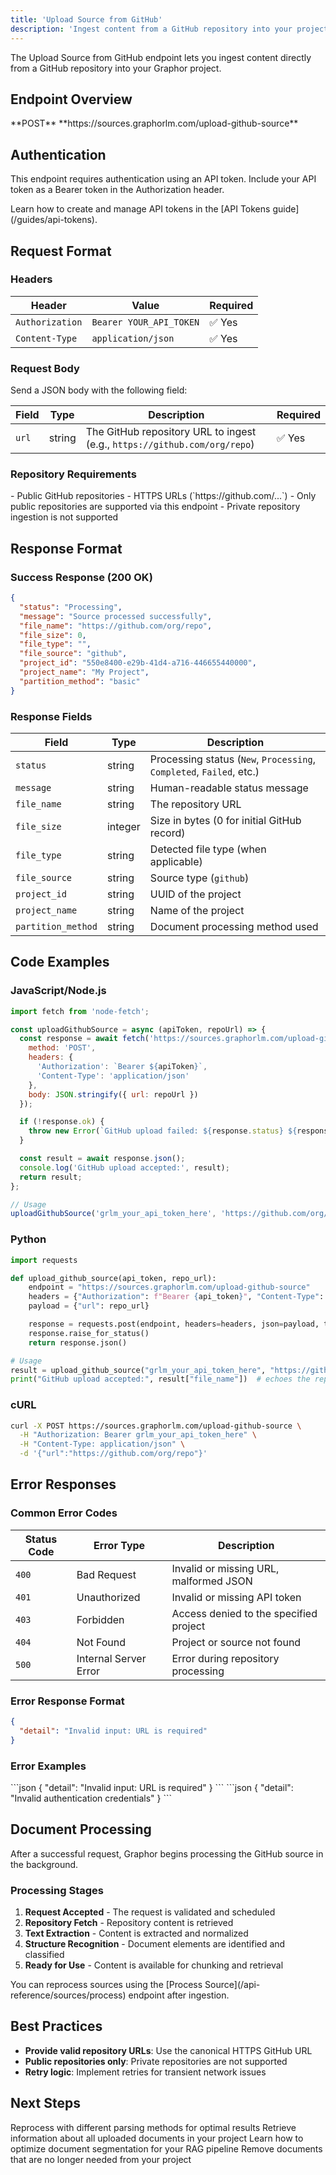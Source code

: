 ```yaml
---
title: 'Upload Source from GitHub'
description: 'Ingest content from a GitHub repository into your project via the Graphor REST API'
---
```


The Upload Source from GitHub endpoint lets you ingest content directly from a GitHub repository into your Graphor project.

## Endpoint Overview

<CardGroup cols={2}>
  <Card title="HTTP Method" icon="arrow-up">
    **POST**
  </Card>
  <Card title="Endpoint URL" icon="link">
    **https://sources.graphorlm.com/upload-github-source**
  </Card>
</CardGroup>

## Authentication

This endpoint requires authentication using an API token. Include your API token as a Bearer token in the Authorization header.

<Note>
  Learn how to create and manage API tokens in the [API Tokens guide](/guides/api-tokens).
</Note>

## Request Format

### Headers

| Header | Value | Required |
|--------|-------|----------|
| `Authorization` | `Bearer YOUR_API_TOKEN` | ✅ Yes |
| `Content-Type` | `application/json` | ✅ Yes |

### Request Body

Send a JSON body with the following field:

| Field | Type | Description | Required |
|-------|------|-------------|----------|
| `url` | string | The GitHub repository URL to ingest (e.g., `https://github.com/org/repo`) | ✅ Yes |

### Repository Requirements

<AccordionGroup>
  <Accordion icon="link" title="Supported URLs">
    - Public GitHub repositories
    - HTTPS URLs (`https://github.com/...`)
  </Accordion>
  
  <Accordion icon="shield" title="Access requirements">
    - Only public repositories are supported via this endpoint
    - Private repository ingestion is not supported
  </Accordion>
</AccordionGroup>

## Response Format

### Success Response (200 OK)

```json
{
  "status": "Processing",
  "message": "Source processed successfully",
  "file_name": "https://github.com/org/repo",
  "file_size": 0,
  "file_type": "",
  "file_source": "github",
  "project_id": "550e8400-e29b-41d4-a716-446655440000",
  "project_name": "My Project",
  "partition_method": "basic"
}
```

### Response Fields

| Field | Type | Description |
|-------|------|-------------|
| `status` | string | Processing status (`New`, `Processing`, `Completed`, `Failed`, etc.) |
| `message` | string | Human-readable status message |
| `file_name` | string | The repository URL |
| `file_size` | integer | Size in bytes (0 for initial GitHub record) |
| `file_type` | string | Detected file type (when applicable) |
| `file_source` | string | Source type (`github`) |
| `project_id` | string | UUID of the project |
| `project_name` | string | Name of the project |
| `partition_method` | string | Document processing method used |

## Code Examples

### JavaScript/Node.js

```javascript
import fetch from 'node-fetch';

const uploadGithubSource = async (apiToken, repoUrl) => {
  const response = await fetch('https://sources.graphorlm.com/upload-github-source', {
    method: 'POST',
    headers: {
      'Authorization': `Bearer ${apiToken}`,
      'Content-Type': 'application/json'
    },
    body: JSON.stringify({ url: repoUrl })
  });

  if (!response.ok) {
    throw new Error(`GitHub upload failed: ${response.status} ${response.statusText}`);
  }

  const result = await response.json();
  console.log('GitHub upload accepted:', result);
  return result;
};

// Usage
uploadGithubSource('grlm_your_api_token_here', 'https://github.com/org/repo');
```

### Python

```python
import requests

def upload_github_source(api_token, repo_url):
    endpoint = "https://sources.graphorlm.com/upload-github-source"
    headers = {"Authorization": f"Bearer {api_token}", "Content-Type": "application/json"}
    payload = {"url": repo_url}

    response = requests.post(endpoint, headers=headers, json=payload, timeout=300)
    response.raise_for_status()
    return response.json()

# Usage
result = upload_github_source("grlm_your_api_token_here", "https://github.com/org/repo")
print("GitHub upload accepted:", result["file_name"])  # echoes the repo URL
```

### cURL

```bash
curl -X POST https://sources.graphorlm.com/upload-github-source \
  -H "Authorization: Bearer grlm_your_api_token_here" \
  -H "Content-Type: application/json" \
  -d '{"url":"https://github.com/org/repo"}'
```

## Error Responses

### Common Error Codes

| Status Code | Error Type | Description |
|-------------|------------|-------------|
| `400` | Bad Request | Invalid or missing URL, malformed JSON |
| `401` | Unauthorized | Invalid or missing API token |
| `403` | Forbidden | Access denied to the specified project |
| `404` | Not Found | Project or source not found |
| `500` | Internal Server Error | Error during repository processing |

### Error Response Format

```json
{
  "detail": "Invalid input: URL is required"
}
```

### Error Examples

<AccordionGroup>
  <Accordion icon="link-slash" title="Invalid URL (400)">
    ```json
    { "detail": "Invalid input: URL is required" }
    ```
  </Accordion>
  
  <Accordion icon="key" title="Invalid API Token (401)">
    ```json
    { "detail": "Invalid authentication credentials" }
    ```
  </Accordion>
</AccordionGroup>

## Document Processing

After a successful request, Graphor begins processing the GitHub source in the background.

### Processing Stages

1. **Request Accepted** - The request is validated and scheduled
2. **Repository Fetch** - Repository content is retrieved
3. **Text Extraction** - Content is extracted and normalized
4. **Structure Recognition** - Document elements are identified and classified
5. **Ready for Use** - Content is available for chunking and retrieval

<Note>
  You can reprocess sources using the [Process Source](/api-reference/sources/process) endpoint after ingestion.
</Note>

## Best Practices

- **Provide valid repository URLs**: Use the canonical HTTPS GitHub URL
- **Public repositories only**: Private repositories are not supported
- **Retry logic**: Implement retries for transient network issues

## Next Steps

<CardGroup cols={2}>
  <Card
    title="Process Source"
    icon="gears"
    href="/api-reference/sources/process"
  >
    Reprocess with different parsing methods for optimal results
  </Card>
  <Card
    title="List Sources"
    icon="list"
    href="/api-reference/sources/list"
  >
    Retrieve information about all uploaded documents in your project
  </Card>
  <Card
    title="Chunking"
    icon="file-dashed-line"
    href="/guides/chunking"
  >
    Learn how to optimize document segmentation for your RAG pipeline
  </Card>
  <Card
    title="Delete Source"
    icon="trash"
    href="/api-reference/sources/delete"
  >
    Remove documents that are no longer needed from your project
  </Card>
</CardGroup>
